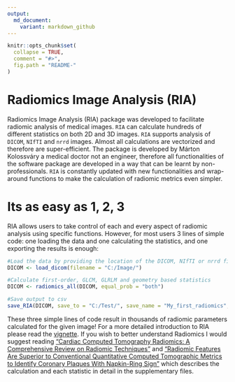 ---
output:
  md_document:
    variant: markdown_github
---

<!-- README.md is generated from README.Rmd. Please edit that file -->

```{r, echo = FALSE}
knitr::opts_chunk$set(
  collapse = TRUE,
  comment = "#>",
  fig.path = "README-"
)
```

# Radiomics Image Analysis (RIA)

Radiomics Image Analysis (RIA) package was developed to facilitate radiomic analysis of medical images. `RIA` can calculate hundreds of different statistics on both 2D and 3D images. `RIA` supports analysis of `DICOM`, `NIfTI` and `nrrd` images. Almost all calculations are vectorized and therefore are super-efficient. The package is developed by Márton Kolossváry a medical doctor not an engineer, therefore all functionalities of the software package are developed in a way that can be learnt by non-professionals. `RIA` is constantly updated with new functionalities and wrap-around functions to make the calculation of radiomic metrics even simpler.

# Its as easy as 1, 2, 3

RIA allows users to take control of each and every aspect of radiomic analysis using specific functions. However, for most users 3 lines of simple code: one loading the data and one calculating the statistics, and one exporting the results is enough:
```{r, eval=FALSE}
#Load the data by providing the location of the DICOM, NIfTI or nrrd file(s)
DICOM <- load_dicom(filename = "C:/Image/")

#Calculate first-order, GLCM, GLRLM and geometry based statistics
DICOM <- radiomics_all(DICOM, equal_prob = "both")

#Save output to csv
save_RIA(DICOM, save_to = "C:/Test/", save_name = "My_first_radiomics", group_name = "Case")
```
These three simple lines of code result in thousands of radiomic parameters calculated for the given image! For a more detailed introduction to RIA please read the [vignette](https://CRAN.R-project.org/package=RIA/vignettes/RIA.html).
If you wish to better understand Radiomics I would suggest reading ["Cardiac Computed Tomography Radiomics: A Comprehensive Review on Radiomic Techniques"](https://pubmed.ncbi.nlm.nih.gov/28346329/) and ["Radiomic Features Are Superior to Conventional Quantitative Computed Tomographic Metrics to Identify Coronary Plaques With Napkin-Ring Sign"](https://pubmed.ncbi.nlm.nih.gov/29233836/) which describes the calculation and each statistic in detail in the supplementary files.